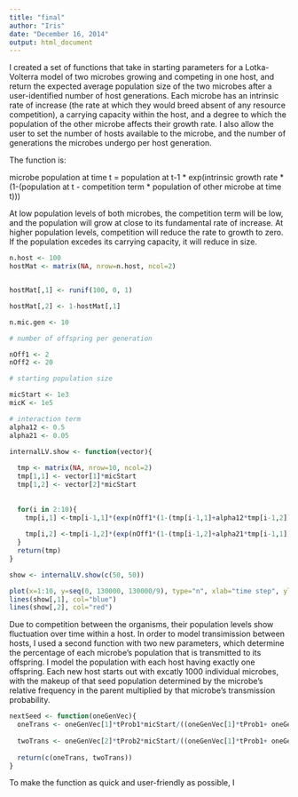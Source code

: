 ```yaml
---
title: "final"
author: "Iris"
date: "December 16, 2014"
output: html_document
---
```


I created a set of functions that take in starting parameters for a Lotka-Volterra model of two microbes growing and competing in one host, and return the expected average population size of the two microbes after a user-identified number of host generations. Each microbe has an intrinsic rate of increase (the rate at which they would breed absent of any resource competition), a carrying capacity within the host, and a degree to which the population of the other microbe affects their growth rate. I also allow the user to set the number of hosts available to the microbe, and the number of generations the microbes undergo per host generation. 

The function is:

microbe population at time t = population at t-1 * exp(intrinsic growth rate * (1-(population at t - competition term * population of other microbe at time t)))

At low population levels of both microbes, the competition term will be low, and the population will grow at close to its fundamental rate of increase. At higher population levels, competition will reduce the rate to growth to zero. If the population excedes its carrying capacity, it will reduce in size. 

```r
n.host <- 100
hostMat <- matrix(NA, nrow=n.host, ncol=2)


hostMat[,1] <- runif(100, 0, 1)

hostMat[,2] <- 1-hostMat[,1]

n.mic.gen <- 10

# number of offspring per generation

nOff1 <- 2
nOff2 <- 20

# starting population size

micStart <- 1e3
micK <- 1e5

# interaction term
alpha12 <- 0.5
alpha21 <- 0.05

internalLV.show <- function(vector){
  
  tmp <- matrix(NA, nrow=10, ncol=2)
  tmp[1,1] <- vector[1]*micStart
  tmp[1,2] <- vector[2]*micStart
  
  
  for(i in 2:10){
    tmp[i,1] <-tmp[i-1,1]*(exp(nOff1*(1-(tmp[i-1,1]+alpha12*tmp[i-1,2])/micK)))
    
    tmp[i,2] <-tmp[i-1,2]*(exp(nOff1*(1-(tmp[i-1,2]+alpha21*tmp[i-1,1])/micK)))
  }
  return(tmp)
}

show <- internalLV.show(c(50, 50))

plot(x=1:10, y=seq(0, 130000, 130000/9), type="n", xlab="time step", ylab="population")
lines(show[,1], col="blue")
lines(show[,2], col="red")

```


Due to competition between the organisms, their population levels show fluctuation over time within a host. In order to model transimission between hosts, I used a second function with two new parameters, which determine the percentage of each microbe's population that is transmitted to its offspring. I model the population with each host having exactly one offspring. Each new host starts out with excatly 1000 individual microbes, with the makeup of that seed population determined by the microbe's relative frequency in the parent multiplied by that microbe's transmission probability.

```r

nextSeed <- function(oneGenVec){
  oneTrans <- oneGenVec[1]*tProb1*micStart/((oneGenVec[1]*tProb1+ oneGenVec[2]*tProb2)+1)
  
  twoTrans <- oneGenVec[2]*tProb2*micStart/((oneGenVec[1]*tProb1+ oneGenVec[2]*tProb2)+1)
  
  return(c(oneTrans, twoTrans))
}

```


To make the function as quick and user-friendly as possible, I 





